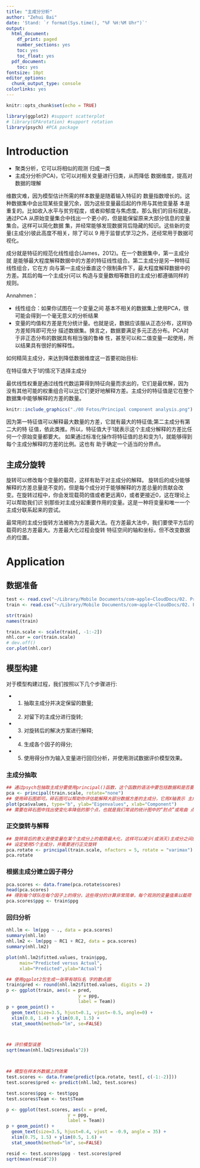 ```yaml
---
title: "主成分分析"
author: "Zehui Bai"
date: 'Stand: `r format(Sys.time(), "%F %H:%M Uhr")`'
output:
  html_document:
    df_print: paged
    number_sections: yes
    toc: yes
    toc_float: yes
  pdf_document:
    toc: yes
fontsize: 10pt
editor_options:
  chunk_output_type: console
colorlinks: yes
---
```


```r
knitr::opts_chunk$set(echo = TRUE)

library(ggplot2) #support scatterplot
# library(GPArotation) #support rotation
library(psych) #PCA package
```




# Introduction

* 聚类分析，它可以将相似的观测 归成一类
* 主成分分析(PCA)，它可以对相关变量进行归类，从而降低 数据维度，提高对数据的理解

维数灾难，因为模型估计所需的样本数量是随着输入特征的 数量指数增长的。这种数据集中会出现某些变量冗余，因为这些变量最后起的作用与其他变量基 本是重复的。比如收入水平与贫穷程度，或者抑郁度与焦虑度。那么我们的目标就是，通过PCA 从原始变量集合中找出一个更小的，但是能保留原来大部分信息的变量集合。这样可以简化数据 集，并经常能够发现数据背后隐藏的知识。这些新的变量(主成分)彼此高度不相关，除了可以 9 用于监督式学习之外，还经常用于数据可视化。

成分就是特征的规范化线性组合(James，2012)。在一个数据集中，第一主成分就 是能够最大程度解释数据中的方差的特征线性组合。第二主成分是另一种特征线性组合，它在方 向与第一主成分垂直这个限制条件下，最大程度解释数据中的方差。其后的每一个主成分(可以 构造与变量数相等数目的主成分)都遵循同样的规则。

Annahmen：

* 线性组合：如果你试图在一个变量之间 基本不相关的数据集上使用PCA，很可能会得到一个毫无意义的分析结果
* 变量的均值和方差是充分统计量。也就是说，数据应该服从正态分布，这样协方差矩阵即可充分 描述数据集。换言之，数据要满足多元正态分布。PCA对于非正态分布的数据具有相当强的鲁棒 性，甚至可以和二值变量一起使用，所以结果具有很好的解释性。

如何精简主成分，来达到降低数据维度这一首要初始目标:

在特征值大于1的情况下选择主成分

最优线性权重是通过线性代数运算得到特征向量而求出的，它们是最优解，因为 没有其他可能的权重组合可以比它们更好地解释方差。主成分的特征值是它在整个数据集中能够解释的方差的数量。


```r
knitr::include_graphics("./00 Fotos/Principal component analysis.png")
```

因为第一特征值可以解释最大数量的方差，它就有最大的特征值;第二主成分有第二大的特 征值，依此类推。所以，特征值大于1就表示这个主成分解释的方差比任何一个原始变量都要大。 如果通过标准化操作将特征值的总和变为1，就能够得到每个主成分解释的方差的比例。这也有 助于确定一个适当的分界点。












## 主成分旋转

旋转可以修改每个变量的载荷，这样有助于对主成分的解释。 旋转后的成分能够解释的方差总量是不变的，但是每个成分对于能够解释的方差总量的贡献会改 变。在旋转过程中，你会发现载荷的值或者更远离0，或者更接近0，这在理论上可以帮助我们识 别那些对主成分起重要作用的变量。这是一种将变量和唯一一个主成分联系起来的尝试。

最常用的主成分旋转方法被称为方差最大法。在方差最大法中，我们要使平方后的载荷的总方差最大。方差最大化过程会旋转 特征空间的轴和坐标，但不改变数据点的位置。








# Application

## 数据准备

```r
test <- read.csv("~/Library/Mobile Documents/com~apple~CloudDocs/02. Programm/01 R_lernen/00 Data/NHLtest.csv", header=T)
train <- read.csv("~/Library/Mobile Documents/com~apple~CloudDocs/02. Programm/01 R_lernen/00 Data/NHLtrain.csv", header=T)

str(train)
names(train)

train.scale <- scale(train[, -1:-2])
nhl.cor = cor(train.scale)
# dev.off()
cor.plot(nhl.cor)
```






## 模型构建

对于模型构建过程，我们按照以下几个步骤进行:

* (1) 抽取主成分并决定保留的数量; 
* (2) 对留下的主成分进行旋转;
* (3) 对旋转后的解决方案进行解释; 
* (4) 生成各个因子的得分;
* (5) 使用得分作为输入变量进行回归分析，并使用测试数据评价模型效果。



### 主成分抽取

```r
## 通过psych包抽取主成分要使用principal()函数，这个函数的语法中要包括数据和是否要 进行主成分旋转:
pca <- principal(train.scale, rotate="none")
## 使用碎石图即可。碎石图可以帮助你评估能解释大部分数据方差的主成分，它用X轴表示 主成分的数量，用Y轴表示相应的特征值:
plot(pca$values, type="b", ylab="Eigenvalues", xlab="Component")
## 需要在碎石图中找出使变化率降低的那个点，也就是我们常说的统计图中的“肘点”或弯曲 点。在统计图中，肘点表示在这个点上新增加一个主成分时，对方差的解释增加得并不太多。换 句话说，这个点就是曲线由陡变平的转折点
```


### 正交旋转与解释

```r
## 旋转背后的意义是使变量在某个主成分上的载荷最大化，这样可以减少(或消灭)主成分之间的相关性，有助于对主成分的解释。进行正交旋转的方法称为“方差最大法”。还有其他非正交旋转方法，这种方法允许主成分(因子)之间存在相关性
## 设定使用5个主成分，并需要进行正交旋转
pca.rotate <- principal(train.scale, nfactors = 5, rotate = "varimax")
pca.rotate
```

### 根据主成分建立因子得分

```r
pca.scores <- data.frame(pca.rotate$scores)
head(pca.scores)
## 得到每个球队在每个因子上的得分，这些得分的计算非常简单，每个观测的变量值乘以载荷 然后相加即可。现在可以将响应变量(ppg)作为一列加入数据
pca.scores$ppg <- train$ppg
```


### 回归分析

```r
nhl.lm <- lm(ppg ~ ., data = pca.scores)
summary(nhl.lm)
nhl.lm2 <- lm(ppg ~ RC1 + RC2, data = pca.scores)
summary(nhl.lm2)

plot(nhl.lm2$fitted.values, train$ppg, 
     main="Predicted versus Actual",
     xlab="Predicted",ylab="Actual")

## 使用ggplot2包生成一张带有球队名 字的散点图
train$pred <- round(nhl.lm2$fitted.values, digits = 2)
p <- ggplot(train, aes(x = pred,
                           y = ppg,
                           label = Team)) 
p + geom_point() + 
  geom_text(size=3.5, hjust=0.1, vjust=-0.5, angle=0) + 
  xlim(0.8, 1.4) + ylim(0.8, 1.5) +
  stat_smooth(method="lm", se=FALSE)



## 评价模型误差
sqrt(mean(nhl.lm2$residuals^2))



## 模型在样本外数据上的效果
test.scores <- data.frame(predict(pca.rotate, test[, c(-1:-2)]))
test.scores$pred <- predict(nhl.lm2, test.scores)

test.scores$ppg <- test$ppg
test.scores$Team <- test$Team

p <- ggplot(test.scores, aes(x = pred,
                       y = ppg,
                       label = Team)) 
p + geom_point() + 
  geom_text(size=3.5, hjust=0.4, vjust = -0.9, angle = 35) + 
  xlim(0.75, 1.5) + ylim(0.5, 1.6) +
  stat_smooth(method="lm", se=FALSE)

resid <- test.scores$ppg - test.scores$pred
sqrt(mean(resid^2))
```


